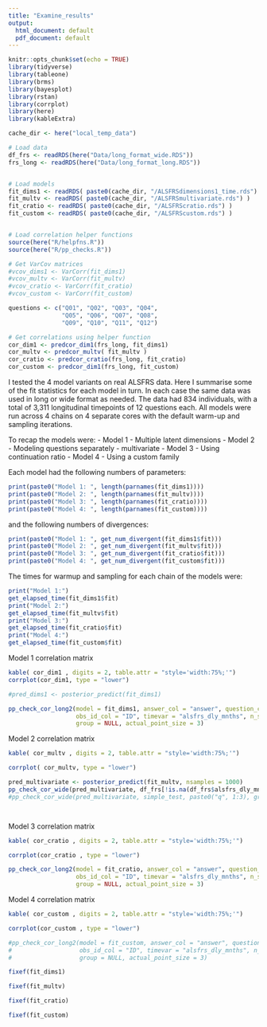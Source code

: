 ```yaml
---
title: "Examine_results"
output:
  html_document: default
  pdf_document: default
---
```


```r
knitr::opts_chunk$set(echo = TRUE)
library(tidyverse)
library(tableone)
library(brms)
library(bayesplot)
library(rstan)
library(corrplot)
library(here)
library(kableExtra)

cache_dir <- here("local_temp_data")

# Load data
df_frs <- readRDS(here("Data/long_format_wide.RDS"))
frs_long <- readRDS(here("Data/long_format_long.RDS"))


# Load models
fit_dims1 <- readRDS( paste0(cache_dir, "/ALSFRSdimensions1_time.rds") )
fit_multv <- readRDS( paste0(cache_dir, "/ALSFRSmultivariate.rds") )
fit_cratio <- readRDS( paste0(cache_dir, "/ALSFRScratio.rds") )
fit_custom <- readRDS( paste0(cache_dir, "/ALSFRScustom.rds") )


# Load correlation helper functions
source(here("R/helpfns.R"))
source(here("R/pp_checks.R"))

# Get VarCov matrices
#vcov_dims1 <- VarCorr(fit_dims1)
#vcov_multv <- VarCorr(fit_multv)
#vcov_cratio <- VarCorr(fit_cratio)
#vcov_custom <- VarCorr(fit_custom)

questions <- c("Q01", "Q02", "Q03", "Q04",
               "Q05", "Q06", "Q07", "Q08",
               "Q09", "Q10", "Q11", "Q12")

# Get correlations using helper function
cor_dim1 <- predcor_dim1(frs_long, fit_dims1)
cor_multv <- predcor_multv( fit_multv )
cor_cratio <- predcor_cratio(frs_long, fit_cratio)
cor_custom <- predcor_dim1(frs_long, fit_custom)


```

I tested the 4 model variants on real ALSFRS data. Here I summarise some of the fit statistics for each model in turn. In each case the same data was used in long or wide format as needed. The data had 834 individuals, with a total of 3,311 longitudinal timepoints of 12 questions each. All models were run across 4 chains on 4 separate cores with the default warm-up and sampling iterations.

To recap the models were:
- Model 1 - Multiple latent dimensions
- Model 2 - Modeling questions separately - multivariate
- Model 3 - Using continuation ratio
- Model 4 - Using a custom family

Each model had the following numbers of parameters:
```r
print(paste0("Model 1: ", length(parnames(fit_dims1))))
print(paste0("Model 2: ", length(parnames(fit_multv))))
print(paste0("Model 3: ", length(parnames(fit_cratio))))
print(paste0("Model 4: ", length(parnames(fit_custom))))
```
and the following numbers of divergences:
```r
print(paste0("Model 1: ", get_num_divergent(fit_dims1$fit)))
print(paste0("Model 2: ", get_num_divergent(fit_multv$fit)))
print(paste0("Model 3: ", get_num_divergent(fit_cratio$fit)))
print(paste0("Model 4: ", get_num_divergent(fit_custom$fit)))
```

The times for warmup and sampling for each chain of the models were:
```r
print("Model 1:")
get_elapsed_time(fit_dims1$fit)
print("Model 2:")
get_elapsed_time(fit_multv$fit)
print("Model 3:")
get_elapsed_time(fit_cratio$fit)
print("Model 4:")
get_elapsed_time(fit_custom$fit)
```


Model 1 correlation matrix
```r
kable( cor_dim1 , digits = 2, table.attr = "style='width:75%;'")
corrplot(cor_dim1, type = "lower")

#pred_dims1 <- posterior_predict(fit_dims1)

pp_check_cor_long2(model = fit_dims1, answer_col = "answer", question_col = "question",
                   obs_id_col = "ID", timevar = "alsfrs_dly_mnths", n_samples=1000,
                   group = NULL, actual_point_size = 3)

```

Model 2 correlation matrix
```r
kable( cor_multv , digits = 2, table.attr = "style='width:75%;'")

corrplot( cor_multv, type = "lower")

pred_multivariate <- posterior_predict(fit_multv, nsamples = 1000)
pp_check_cor_wide(pred_multivariate, df_frs[!is.na(df_frs$alsfrs_dly_mnths), ], questions)
#pp_check_cor_wide(pred_multivariate, simple_test, paste0("q", 1:3), group = rep(1:2, length.out = 21))




```

Model 3 correlation matrix
```r
kable( cor_cratio , digits = 2, table.attr = "style='width:75%;'")

corrplot(cor_cratio , type = "lower")

pp_check_cor_long2(model = fit_cratio, answer_col = "answer", question_col = "question",
                   obs_id_col = "ID", timevar = "alsfrs_dly_mnths", n_samples=1000,
                   group = NULL, actual_point_size = 3)

```

Model 4 correlation matrix
```r
kable( cor_custom , digits = 2, table.attr = "style='width:75%;'") 

corrplot(cor_custom , type = "lower")

#pp_check_cor_long2(model = fit_custom, answer_col = "answer", question_col = "question",
#                   obs_id_col = "ID", timevar = "alsfrs_dly_mnths", n_samples=1000,
#                   group = NULL, actual_point_size = 3)

```


```r
fixef(fit_dims1)
```


```r
fixef(fit_multv)
```


```r
fixef(fit_cratio)
```


```r
fixef(fit_custom)
```







